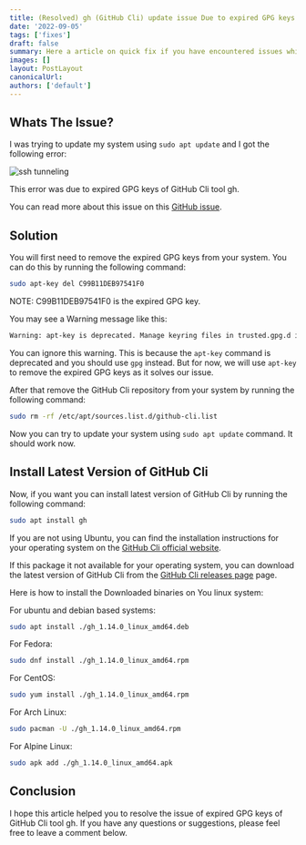 ```yaml
---
title: (Resolved) gh (GitHub Cli) update issue Due to expired GPG keys
date: '2022-09-05'
tags: ['fixes']
draft: false
summary: Here a article on quick fix if you have encountered issues while updating your system due to expired GPG keys of GitHub Cli tool gh.
images: []
layout: PostLayout
canonicalUrl:
authors: ['default']
---
```


<TOCInline toc={props.toc} asDisclosure />

## Whats The Issue?

I was trying to update my system using `sudo apt update` and I got the following error:

![ssh tunneling](/static/images/github_cli_expired_gpg/error_image.png)

This error was due to expired GPG keys of GitHub Cli tool gh.

You can read more about this issue on this [GitHub issue](https://github.com/cli/cli/issues/6175).

## Solution

You will first need to remove the expired GPG keys from your system. You can do this by running the following command:

```bash
sudo apt-key del C99B11DEB97541F0
```

NOTE: C99B11DEB97541F0 is the expired GPG key.

You may see a Warning message like this:

```bash
Warning: apt-key is deprecated. Manage keyring files in trusted.gpg.d instead (see apt-key(8)).
```

You can ignore this warning. This is because the `apt-key` command is deprecated and you should use `gpg` instead. But for now, we will use `apt-key` to remove the expired GPG keys as it solves our issue.

After that remove the GitHub Cli repository from your system by running the following command:

```bash
sudo rm -rf /etc/apt/sources.list.d/github-cli.list
```

Now you can try to update your system using `sudo apt update` command. It should work now.

## Install Latest Version of GitHub Cli

Now, if you want you can install latest version of GitHub Cli by running the following command:

```bash
sudo apt install gh
```

If you are not using Ubuntu, you can find the installation instructions for your operating system on the [GitHub Cli official website](https://cli.github.com/manual/installation).

If this package it not available for your operating system, you can download the latest version of GitHub Cli from the [GitHub Cli releases page](https://github.com/cli/cli/releases/latest) page.

Here is how to install the Downloaded binaries on You linux system:

For ubuntu and debian based systems:

```bash
sudo apt install ./gh_1.14.0_linux_amd64.deb
```

For Fedora:

```bash
sudo dnf install ./gh_1.14.0_linux_amd64.rpm
```

For CentOS:

```bash
sudo yum install ./gh_1.14.0_linux_amd64.rpm
```

For Arch Linux:

```bash
sudo pacman -U ./gh_1.14.0_linux_amd64.rpm
```

For Alpine Linux:

```bash
sudo apk add ./gh_1.14.0_linux_amd64.apk
```

## Conclusion

I hope this article helped you to resolve the issue of expired GPG keys of GitHub Cli tool gh. If you have any questions or suggestions, please feel free to leave a comment below.

